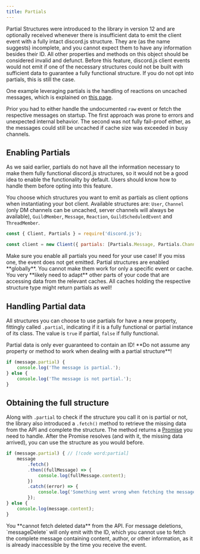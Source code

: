 ```yaml
---
title: Partials
---
```


Partial Structures were introduced to the library in version 12 and are optionally received whenever there is insufficient data to emit the client event with a fully intact discord.js structure. They are (as the name suggests) incomplete, and you cannot expect them to have any information besides their ID. All other properties and methods on this object should be considered invalid and defunct. Before this feature, discord.js client events would not emit if one of the necessary structures could not be built with sufficient data to guarantee a fully functional structure. If you do not opt into partials, this is still the case.

One example leveraging partials is the handling of reactions on uncached messages, which is explained on [this page](/guide/legacy/popular-topics/reactions#listening-for-reactions-on-old-messages).

Prior you had to either handle the undocumented `raw` event or fetch the respective messages on startup. The first approach was prone to errors and unexpected internal behavior. The second was not fully fail-proof either, as the messages could still be uncached if cache size was exceeded in busy channels.

## Enabling Partials

As we said earlier, partials do not have all the information necessary to make them fully functional discord.js structures, so it would not be a good idea to enable the functionality by default. Users should know how to handle them before opting into this feature.

You choose which structures you want to emit as partials as client options when instantiating your bot client. Available structures are: `User`, `Channel` (only DM channels can be uncached, server channels will always be available), `GuildMember`, `Message`, `Reaction`, `GuildScheduledEvent` and `ThreadMember`.

```js
const { Client, Partials } = require('discord.js');

const client = new Client({ partials: [Partials.Message, Partials.Channel, Partials.Reaction] });
```

<Callout type="warn">
	Make sure you enable all partials you need for your use case! If you miss one, the event does not get emitted.
</Callout>

<Callout type="warn">
	Partial structures are enabled **globally**. You cannot make them work for only a specific event or cache. You very **likely need to adapt** other parts of your code that are accessing data from the relevant caches. All caches holding the respective structure type might return partials as well!
</Callout>

## Handling Partial data

All structures you can choose to use partials for have a new property, fittingly called `.partial`, indicating if it is a fully functional or partial instance of its class. The value is `true` if partial, `false` if fully functional.

<Callout type="error">
	Partial data is only ever guaranteed to contain an ID! **Do not assume any property or method to work when dealing with a partial structure**!
</Callout>

```js
if (message.partial) {
	console.log('The message is partial.');
} else {
	console.log('The message is not partial.');
}
```

## Obtaining the full structure

Along with `.partial` to check if the structure you call it on is partial or not, the library also introduced a `.fetch()` method to retrieve the missing data from the API and complete the structure. The method returns a [Promise](https://developer.mozilla.org/en-US/docs/Web/JavaScript/Reference/Global_Objects/Promise) you need to handle. After the Promise resolves (and with it, the missing data arrived), you can use the structure as you would before.

```js
if (message.partial) { // [!code word:partial]
	message
		.fetch()
		.then((fullMessage) => {
			console.log(fullMessage.content);
		})
		.catch((error) => {
			console.log('Something went wrong when fetching the message: ', error);
		});
} else {
	console.log(message.content);
}
```

<Callout type="warn">
	You **cannot fetch deleted data** from the API. For message deletions, `messageDelete` will only emit with the ID, which you cannot use to fetch the complete message containing content, author, or other information, as it is already inaccessible by the time you receive the event.
</Callout>
